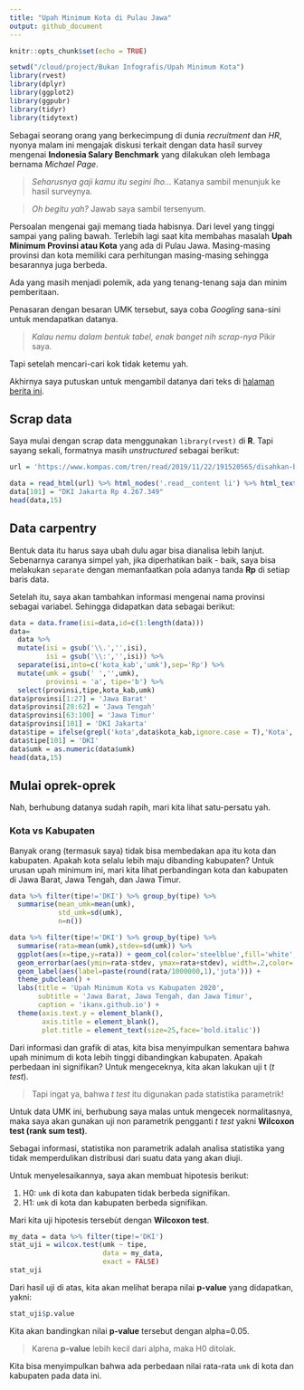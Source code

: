 ```yaml
---
title: "Upah Minimum Kota di Pulau Jawa"
output: github_document
---
```


```r
knitr::opts_chunk$set(echo = TRUE)
```

```r
setwd("/cloud/project/Bukan Infografis/Upah Minimum Kota")
library(rvest)
library(dplyr)
library(ggplot2)
library(ggpubr)
library(tidyr)
library(tidytext)
```

Sebagai seorang orang yang berkecimpung di dunia _recruitment_ dan _HR_, nyonya malam ini mengajak diskusi terkait dengan data hasil survey mengenai __Indonesia Salary Benchmark__ yang dilakukan oleh lembaga bernama _Michael Page_.

> _Seharusnya gaji kamu itu segini lho..._ Katanya sambil menunjuk ke hasil surveynya.

> _Oh begitu yah?_ Jawab saya sambil tersenyum.

Persoalan mengenai gaji memang tiada habisnya. Dari level yang tinggi sampai yang paling bawah. Terlebih lagi saat kita membahas masalah __Upah Minimum Provinsi atau Kota__ yang ada di Pulau Jawa. Masing-masing provinsi dan kota memiliki cara perhitungan masing-masing sehingga besarannya juga berbeda.

Ada yang masih menjadi polemik, ada yang tenang-tenang saja dan minim pemberitaan.

Penasaran dengan besaran UMK tersebut, saya coba _Googling_ sana-sini untuk mendapatkan datanya.

> _Kalau nemu dalam bentuk tabel, enak banget nih scrap-nya_ Pikir saya.

Tapi setelah mencari-cari kok tidak ketemu yah.

Akhirnya saya putuskan untuk mengambil datanya dari teks di [halaman berita ini](https://www.kompas.com/tren/read/2019/11/22/191520565/disahkan-berikut-rincian-ump-dan-umk-2020-di-dki-jakarta-jawa-barat-jawa?page=all).

## Scrap data

Saya mulai dengan scrap data menggunakan `library(rvest)` di __R__. Tapi sayang sekali, formatnya masih _unstructured_ sebagai berikut:

```r
url = 'https://www.kompas.com/tren/read/2019/11/22/191520565/disahkan-berikut-rincian-ump-dan-umk-2020-di-dki-jakarta-jawa-barat-jawa?page=all'

data = read_html(url) %>% html_nodes('.read__content li') %>% html_text()
data[101] = "DKI Jakarta Rp 4.267.349"
head(data,15)
```

## Data carpentry

Bentuk data itu harus saya ubah dulu agar bisa dianalisa lebih lanjut. Sebenarnya caranya simpel yah, jika diperhatikan baik - baik, saya bisa melakukan `separate` dengan memanfaatkan pola adanya tanda __Rp__ di setiap baris data.

Setelah itu, saya akan tambahkan informasi mengenai nama provinsi sebagai variabel. Sehingga didapatkan data sebagai berikut:

```r
data = data.frame(isi=data,id=c(1:length(data)))
data=
  data %>%
  mutate(isi = gsub('\\.','',isi),
         isi = gsub('\\:','',isi)) %>%
  separate(isi,into=c('kota_kab','umk'),sep='Rp') %>%
  mutate(umk = gsub(' ','',umk),
         provinsi = 'a', tipe='b') %>%
  select(provinsi,tipe,kota_kab,umk)
data$provinsi[1:27] = 'Jawa Barat'
data$provinsi[28:62] = 'Jawa Tengah'
data$provinsi[63:100] = 'Jawa Timur'
data$provinsi[101] = 'DKI Jakarta'
data$tipe = ifelse(grepl('kota',data$kota_kab,ignore.case = T),'Kota','Kabupaten')
data$tipe[101] = 'DKI'
data$umk = as.numeric(data$umk)
head(data,15)
```

## Mulai oprek-oprek

Nah, berhubung datanya sudah rapih, mari kita lihat satu-persatu yah.

### Kota vs Kabupaten

Banyak orang (termasuk saya) tidak bisa membedakan apa itu kota dan kabupaten. Apakah kota selalu lebih maju dibanding kabupaten? Untuk urusan upah minimum ini, mari kita lihat perbandingan kota dan kabupaten di Jawa Barat, Jawa Tengah, dan Jawa Timur.

```r
data %>% filter(tipe!='DKI') %>% group_by(tipe) %>%
  summarise(mean_umk=mean(umk),
            std_umk=sd(umk),
            n=n())
```

```r
data %>% filter(tipe!='DKI') %>% group_by(tipe) %>%
  summarise(rata=mean(umk),stdev=sd(umk)) %>%
  ggplot(aes(x=tipe,y=rata)) + geom_col(color='steelblue',fill='white',alpha=.4) +
  geom_errorbar(aes(ymin=rata-stdev, ymax=rata+stdev), width=.2,color='darkgreen') +
  geom_label(aes(label=paste(round(rata/1000000,1),'juta'))) +
  theme_pubclean() +
  labs(title = 'Upah Minimum Kota vs Kabupaten 2020',
       subtitle = 'Jawa Barat, Jawa Tengah, dan Jawa Timur',
       caption = 'ikanx.github.io') +
  theme(axis.text.y = element_blank(),
        axis.title = element_blank(),
        plot.title = element_text(size=25,face='bold.italic'))
```

Dari informasi dan grafik di atas, kita bisa menyimpulkan sementara bahwa upah minimum di kota lebih tinggi dibandingkan kabupaten. Apakah perbedaan ini signifikan? Untuk mengeceknya, kita akan lakukan uji t (_t test_).

> Tapi ingat ya, bahwa _t test_ itu digunakan pada statistika parametrik!

Untuk data UMK ini, berhubung saya malas untuk mengecek normalitasnya, maka saya akan gunakan uji non parametrik pengganti _t test_ yakni __Wilcoxon test (rank sum test)__.

Sebagai informasi, statistika non parametrik adalah analisa statistika yang tidak memperdulikan distribusi dari suatu data yang akan diuji.

Untuk menyelesaikannya, saya akan membuat hipotesis berikut:

1. H0: `umk` di kota dan kabupaten tidak berbeda signifikan.
2. H1: `umk` di kota dan kabupaten berbeda signifikan.

Mari kita uji hipotesis tersebùt dengan __Wilcoxon test__.

```r
my_data = data %>% filter(tipe!='DKI')
stat_uji = wilcox.test(umk ~ tipe, 
                       data = my_data,
                       exact = FALSE)
stat_uji
```

Dari hasil uji di atas, kita akan melihat berapa nilai __p-value__ yang didapatkan, yakni:

```r
stat_uji$p.value
```

Kita akan bandingkan nilai __p-value__ tersebut dengan alpha=0.05.

> Karena __p-value__ lebih kecil dari alpha, maka H0 ditolak.

Kita bisa menyimpulkan bahwa ada perbedaan nilai rata-rata `umk` di kota dan kabupaten pada data ini.

```r

```